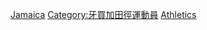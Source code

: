 [[Category:各國奧運田徑運動員|Jamaica]]
[[Category:牙買加田徑運動員|Category:牙買加田徑運動員]]
[[Category:牙买加夏季奥运运动员|Athletics]]